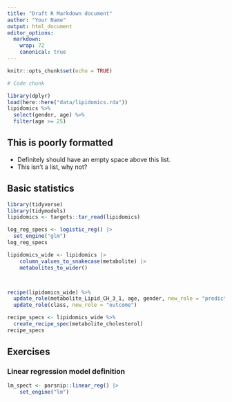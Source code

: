 ```yaml
---
title: "Draft R Markdown document"
author: "Your Name"
output: html_document
editor_options:
  markdown:
    wrap: 72
    canonical: true
---
```


```r
knitr::opts_chunk$set(echo = TRUE)
```

```r
# Code chunk
```

```r
library(dplyr)
load(here::here("data/lipidomics.rda"))
lipidomics %>%
  select(gender, age) %>%
  filter(age >= 25)
```

## This is poorly formatted

-   Definitely should have an empty space above this list.
-   This isn't a list, why not?

## Basic statistics

```r
library(tidyverse)
library(tidymodels)
lipidomics <- targets::tar_read(lipidomics)
```

```r
log_reg_specs <- logistic_reg() |>
  set_engine("glm")
log_reg_specs
```

```r



lipidomics_wide <- lipidomics |> 
    column_values_to_snakecase(metabolite) |> 
    metabolites_to_wider()



recipe(lipidomics_wide) %>%
  update_role(metabolite_Lipid_CH_3_1, age, gender, new_role = "predictor") %>%
  update_role(class, new_role = "outcome")
```

```r

recipe_specs <- lipidomics_wide %>%
  create_recipe_spec(metabolite_cholesterol)
recipe_specs
```

## Exercises

### Linear regression model definition

```r
lm_spect <- parsnip::linear_reg() |> 
    set_engine("lm")
```
